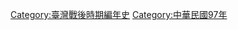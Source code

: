 {{commonscat|2008 in Taiwan}}
{{year in country category|||||台灣|亞洲||}}

[[Category:臺灣戰後時期編年史|Category:臺灣戰後時期編年史]]
[[Category:中華民國97年|Category:中華民國97年]]